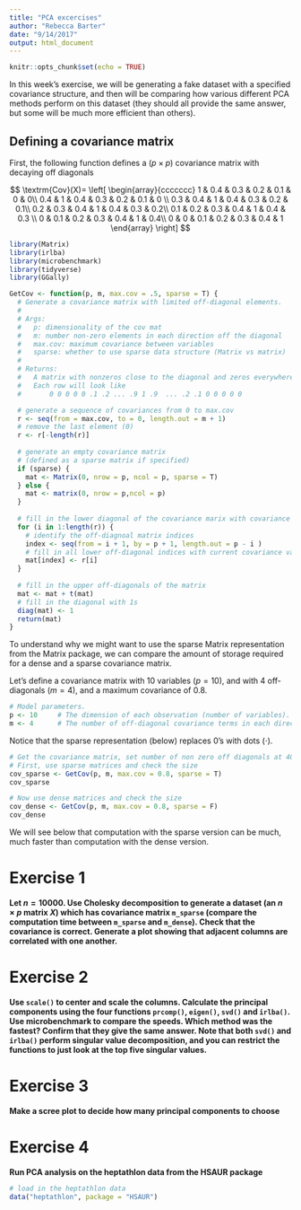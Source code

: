 ```yaml
---
title: "PCA excercises"
author: "Rebecca Barter"
date: "9/14/2017"
output: html_document
---
```


```r
knitr::opts_chunk$set(echo = TRUE)
```

In this week's exercise, we will be generating a fake dataset with a specified covariance structure, and then will be comparing how various different PCA methods perform on this dataset (they should all provide the same answer, but some will be much more efficient than others).


## Defining a covariance matrix

First, the following function defines a ($p \times p$) covariance matrix with decaying off diagonals

$$
\textrm{Cov}(X)= \left[ \begin{array}{ccccccc}
1 & 0.4 & 0.3 & 0.2 & 0.1 & 0 & 0\\
0.4 & 1 & 0.4 & 0.3 & 0.2 & 0.1 & 0 \\
0.3 & 0.4 & 1 & 0.4 & 0.3 & 0.2 & 0.1\\
0.2 & 0.3 & 0.4 & 1 & 0.4 & 0.3 & 0.2\\
0.1 & 0.2 & 0.3 & 0.4 & 1 & 0.4 & 0.3 \\
0 & 0.1 & 0.2 & 0.3 & 0.4 & 1 & 0.4\\
0 & 0 & 0.1 & 0.2 & 0.3 & 0.4 & 1 
\end{array} \right]
$$

```R
library(Matrix)
library(irlba)
library(microbenchmark)
library(tidyverse)
library(GGally)
```


```r
GetCov <- function(p, m, max.cov = .5, sparse = T) {
  # Generate a covariance matrix with limited off-diagonal elements.
  #
  # Args:
  #   p: dimensionality of the cov mat
  #   m: number non-zero elements in each direction off the diagonal
  #   max.cov: maximum covariance between variables
  #   sparse: whether to use sparse data structure (Matrix vs matrix)
  #
  # Returns:
  #   A matrix with nonzeros close to the diagonal and zeros everywhere else
  #   Each row will look like 
  #       0 0 0 0 0 .1 .2 ... .9 1 .9  ... .2 .1 0 0 0 0 0

  # generate a sequence of covariances from 0 to max.cov
  r <- seq(from = max.cov, to = 0, length.out = m + 1)
  # remove the last element (0)
  r <- r[-length(r)]
  
  # generate an empty covariance matrix 
  # (defined as a sparse matrix if specified)
  if (sparse) {
    mat <- Matrix(0, nrow = p, ncol = p, sparse = T)
  } else {
    mat <- matrix(0, nrow = p,ncol = p)
  }
  
  # fill in the lower diagonal of the covariance marix with covariance values
  for (i in 1:length(r)) {
    # identify the off-diagnoal matrix indices 
    index <- seq(from = i + 1, by = p + 1, length.out = p - i )
    # fill in all lower off-diagonal indices with current covariance value
    mat[index] <- r[i]
  }
  
  # fill in the upper off-diagonals of the matrix
  mat <- mat + t(mat)
  # fill in the diagonal with 1s
  diag(mat) <- 1
  return(mat)
}
```


To understand why we might want to use the sparse Matrix representation from the Matrix package, we can compare the amount of storage required for a dense and a sparse covariance matrix.

Let's define a covariance matrix with 10 variables $(p = 10)$, and with 4 off-diagonals ($m = 4$), and a maximum covariance of 0.8.

```r
# Model parameters.
p <- 10     # The dimension of each observation (number of variables).
m <- 4      # The number of off-diagonal covariance terms in each direction.
```

Notice that the sparse representation (below) replaces 0's with dots ($\cdot$).

```r
# Get the covariance matrix, set number of non zero off diagonals at 40
# First, use sparse matrices and check the size
cov_sparse <- GetCov(p, m, max.cov = 0.8, sparse = T)
cov_sparse
```


```r
# Now use dense matrices and check the size
cov_dense <- GetCov(p, m, max.cov = 0.8, sparse = F)
cov_dense
```


We will see below that computation with the sparse version can be much, much faster than computation with the dense version.

# Exercise 1 

**Let $n = 10000$. Use Cholesky decomposition to generate a dataset (an $n \times p$ matrix $X$) which has covariance matrix `m_sparse` (compare the computation time between `m_sparse` and `m_dense`). Check that the covariance is correct. Generate a plot showing that adjacent columns are correlated with one another.**


# Exercise 2


**Use `scale()` to center and scale the columns. Calculate the principal components using the four functions `prcomp()`, `eigen()`, `svd()` and `irlba()`. Use microbenchmark to compare the speeds. Which method was the fastest? Confirm that they give the same answer. Note that both `svd()` and `irlba()` perform singular value decomposition, and you can restrict the functions to just look at the top five singular values.**


# Exercise 3

**Make a scree plot to decide how many principal components to choose**

# Exercise 4

**Run PCA analysis on the heptathlon data from the HSAUR package**

```r
# load in the heptathlon data
data("heptathlon", package = "HSAUR")
```

